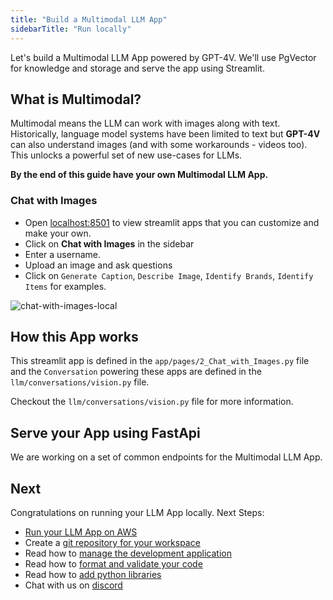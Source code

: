 ```yaml
---
title: "Build a Multimodal LLM App"
sidebarTitle: "Run locally"
---
```


Let's build a Multimodal LLM App powered by GPT-4V. We'll use PgVector for knowledge and storage and serve the app using Streamlit.

## What is Multimodal?

Multimodal means the LLM can work with images along with text. Historically, language model systems have been limited to text but **GPT-4V** can also understand images (and with some workarounds - videos too). This unlocks a powerful set of new use-cases for LLMs.

**By the end of this guide have your own Multimodal LLM App.**

<Snippet file="setup.mdx" />

<Snippet file="create-llm-app-codebase.mdx" />

<Snippet file="set-openai-key.mdx" />

<Snippet file="serve-llm-app-streamlit.mdx" />

### Chat with Images

- Open [localhost:8501](http://localhost:8501) to view streamlit apps that you can customize and make your own.
- Click on **Chat with Images** in the sidebar
- Enter a username.
- Upload an image and ask questions
- Click on `Generate Caption`, `Describe Image`, `Identify Brands`, `Identify Items` for examples.

![chat-with-images-local](/images/chat-with-images-local.png)

## How this App works

This streamlit app is defined in the `app/pages/2_Chat_with_Images.py` file and the `Conversation` powering these apps are defined in the `llm/conversations/vision.py` file.

Checkout the `llm/conversations/vision.py` file for more information.

## Serve your App using FastApi

<Note>

We are working on a set of common endpoints for the Multimodal LLM App.

</Note>

<Snippet file="llm-app-run-jupyter.mdx" />

<Snippet file="llm-app-delete-local-resources.mdx" />

## Next

Congratulations on running your LLM App locally. Next Steps:

- [Run your LLM App on AWS](/examples/ai/multimodal/run-aws)
- Create a [git repository for your workspace](/how-to/git-repo)
- Read how to [manage the development application](/how-to/development-app)
- Read how to [format and validate your code](/how-to/format-and-validate)
- Read how to [add python libraries](/how-to/python-libraries)
- Chat with us on [discord](https://discord.gg/4MtYHHrgA8)
